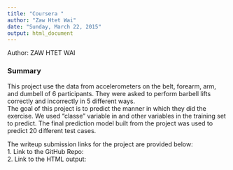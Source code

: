 ---
title: "Coursera "
author: "Zaw Htet Wai"
date: "Sunday, March 22, 2015"
output: html_document
---

Author: ZAW HTET WAI


### Summary
This project use the data from accelerometers on the belt, forearm, arm, and dumbell of 6 participants. They were asked to perform barbell lifts correctly and incorrectly in 5 different ways.  
The goal of this project is to predict the manner in which they did the exercise. We used "classe" variable in and other variables in the training set to predict. The final prediction model built from the project was used to predict 20 different test cases.  

The writeup submission links for the project are provided below:  
1. Link to the GitHub Repo:  
2. Link to the HTML output: 